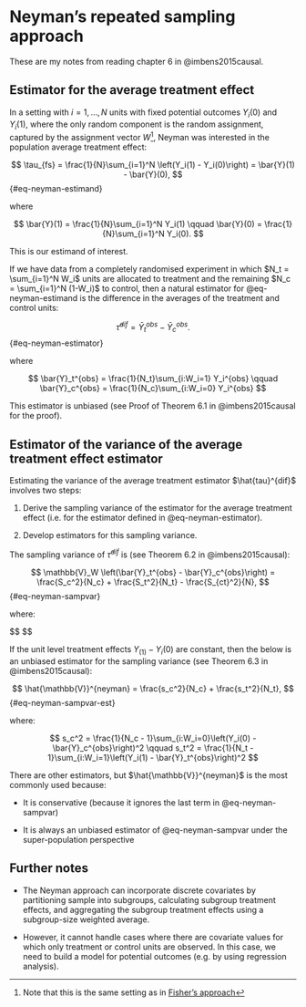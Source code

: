 # Neyman's repeated sampling approach {#sec-neyman}

These are my notes from reading chapter 6 in @imbens2015causal.

## Estimator for the average treatment effect

In a setting with $i = 1, \dots, N$ units with fixed potential outcomes $Y_i(0)$ and $Y_i(1)$, where the only random component is the random assignment, captured by the assignment vector $W$[^setting], Neyman was interested in the population average treatment effect:

$$
\tau_{fs} = \frac{1}{N}\sum_{i=1}^N \left(Y_i(1) - Y_i(0)\right) = \bar{Y}(1) - \bar{Y}(0),
$$ {#eq-neyman-estimand}

where

$$
\bar{Y}(1) = \frac{1}{N}\sum_{i=1}^N Y_i(1) \qquad \bar{Y}(0) = \frac{1}{N}\sum_{i=1}^N Y_i(0).
$$

This is our estimand of interest.

If we have data from a completely randomised experiment in which $N_t = \sum_{i=1}^N W_i$ units are allocated to treatment and the remaining $N_c = \sum_{i=1}^N (1-W_i)$ to control, then a natural estimator for @eq-neyman-estimand is the difference in the averages of the treatment and control units:

$$
\hat{\tau}^{dif} = \bar{Y}_t^{obs} - \bar{Y}_c^{obs}.
$$ {#eq-neyman-estimator}

where

$$
\bar{Y}_t^{obs} = \frac{1}{N_t}\sum_{i:W_i=1} Y_i^{obs} \qquad \bar{Y}_c^{obs} = \frac{1}{N_c}\sum_{i:W_i=0} Y_i^{obs}
$$

This estimator is unbiased (see Proof of Theorem 6.1 in @imbens2015causal for the proof).


## Estimator of the variance of the average treatment effect estimator

Estimating the variance of the average treatment estimator $\hat{tau}^{dif}$ involves two steps:

1. Derive the sampling variance of the estimator for the average treatment effect (i.e. for the estimator defined in @eq-neyman-estimator).

2. Develop estimators for this sampling variance.

The sampling variance of $\hat{\tau}^{dif}$ is (see Theorem 6.2 in @imbens2015causal):

$$
\mathbb{V}_W \left(\bar{Y}_t^{obs} - \bar{Y}_c^{obs}\right)
= \frac{S_c^2}{N_c} + \frac{S_t^2}{N_t} - \frac{S_{ct}^2}{N},
$$ {#eq-neyman-sampvar}

where:

$$
\begin{align}
S_c^2 &= \frac{1}{N - 1}\sum_{i=1}^{N}\left(Y_i(0) - \bar{Y}(0)\right)^2 \\

S_t^2 &= \frac{1}{N - 1}\sum_{i=1}^{N}\left(Y_i(1) - \bar{Y}(1)\right)^2 \\

S_{ct}^2 &= \frac{1}{N - 1}\sum_{i=1}^{N}\left(Y_i(1) - Y_i(0) - (\bar{Y}(1) - \bar{Y}(0))\right)^2 \\

&= \frac{1}{N - 1}\sum_{i=1}^{N}\left(Y_i(1) - Y_i(0) - \tau_{fs}\right)^2 \\
\end{align}
$$

If the unit level treatment effects $Y_(1) - Y_i(0)$ are constant, then the below is an unbiased estimator for the sampling variance (see Theorem 6.3 in @imbens2015causal):

$$
\hat{\mathbb{V}}^{neyman} = \frac{s_c^2}{N_c} + \frac{s_t^2}{N_t},
$$ {#eq-neyman-sampvar-est}

where:

$$
s_c^2 = \frac{1}{N_c - 1}\sum_{i:W_i=0}\left(Y_i(0) - \bar{Y}_c^{obs}\right)^2 \qquad s_t^2 = \frac{1}{N_t - 1}\sum_{i:W_i=1}\left(Y_i(1) - \bar{Y}_t^{obs}\right)^2
$$

There are other estimators, but $\hat{\mathbb{V}}^{neyman}$ is the most commonly used because:

- It is conservative (because it ignores the last term in @eq-neyman-sampvar)

- It is always an unbiased estimator of @eq-neyman-sampvar under the super-population perspective

## Further notes

- The Neyman approach can incorporate discrete covariates by partitioning sample into subgroups, calculating subgroup treatment effects, and aggregating the subgroup treatment effects using a subgroup-size weighted average.

- However, it cannot handle cases where there are covariate values for which only treatment or control units are observed. In this case, we need to build a model for potential outcomes (e.g. by using regression analysis).


[^setting]: Note that this is the same setting as in [Fisher's approach](fisher.qmd)
